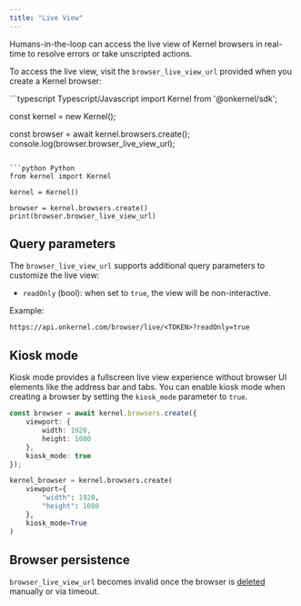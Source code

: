 ```yaml
---
title: "Live View"
---
```


Humans-in-the-loop can access the live view of Kernel browsers in real-time to resolve errors or take unscripted actions.

To access the live view, visit the `browser_live_view_url` provided when you create a Kernel browser:

<CodeGroup>
```typescript Typescript/Javascript
import Kernel from '@onkernel/sdk';

const kernel = new Kernel();

const browser = await kernel.browsers.create();
console.log(browser.browser_live_view_url);
```

```python Python
from kernel import Kernel

kernel = Kernel()

browser = kernel.browsers.create()
print(browser.browser_live_view_url)
```
</CodeGroup>


## Query parameters

The `browser_live_view_url` supports additional query parameters to customize the live view:
- `readOnly` (bool): when set to `true`, the view will be non-interactive.

Example:
```
https://api.onkernel.com/browser/live/<TOKEN>?readOnly=true
```

## Kiosk mode

Kiosk mode provides a fullscreen live view experience without browser UI elements like the address bar and tabs. You can enable kiosk mode when creating a browser by setting the `kiosk_mode` parameter to `true`.

<CodeGroup>

```typescript Typescript/Javascript
const browser = await kernel.browsers.create({
    viewport: {
        width: 1920,
        height: 1080
    },
    kiosk_mode: true
});
```

```python Python
kernel_browser = kernel.browsers.create(
    viewport={
        "width": 1920,
        "height": 1080
    },
    kiosk_mode=True
)
```

</CodeGroup>

## Browser persistence

`browser_live_view_url` becomes invalid once the browser is [deleted](/browsers/termination) manually or via timeout.
